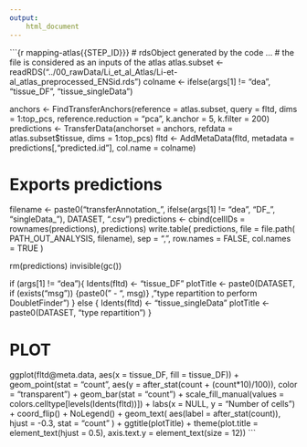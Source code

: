 ```yaml
---
output:
    html_document
---
```


```{r mapping-atlas{{STEP_ID}}}
# rdsObject generated by the code ...
# the file is considered as an inputs of the atlas
atlas.subset <- readRDS("../00_rawData/Li_et_al_Atlas/Li-et-al_atlas_preprocessed_ENSid.rds")
colname <- ifelse(args[1] != "dea", "tissue_DF", "tissue_singleData")

anchors <- FindTransferAnchors(reference = atlas.subset, query = fltd,
                               dims = 1:top_pcs, reference.reduction = "pca",
                               k.anchor = 5, k.filter = 200)
predictions <- TransferData(anchorset = anchors, refdata = atlas.subset$tissue,
                            dims = 1:top_pcs)
fltd <- AddMetaData(fltd, metadata = predictions[,"predicted.id"], col.name = colname)

# Exports predictions
filename <- paste0("transferAnnotation_", ifelse(args[1] != "dea", "DF_", "singleData_"), DATASET, ".csv")
predictions <- cbind(cellIDs = rownames(predictions), predictions)
write.table(
    predictions,
    file = file.path(
        PATH_OUT_ANALYSIS,
        filename),
    sep = ",",
    row.names = FALSE,
    col.names = TRUE
)


rm(predictions)
invisible(gc())

if (args[1] != "dea"){
    Idents(fltd) <- "tissue_DF"
    plotTitle <- paste0(DATASET, if (exists("msg")) {paste0(" - ", msg)} , "\ncell type repartition to perform DoubletFinder")
} else {
    Idents(fltd) <- "tissue_singleData"
    plotTitle <- paste0(DATASET, "\ncell type repartition")
}

# PLOT
ggplot(fltd@meta.data, aes(x = tissue_DF, fill = tissue_DF)) +
    geom_point(stat = "count", aes(y = after_stat(count + (count*10)/100)), color = "transparent") +
    geom_bar(stat = "count") +
    scale_fill_manual(values = colors.celltype[levels(Idents(fltd))]) +
    labs(x = NULL, y = "Number of cells") +
    coord_flip() +
    NoLegend() +
    geom_text(
        aes(label = after_stat(count)), hjust = -0.3,
        stat = "count"
    ) +
  ggtitle(plotTitle) +
  theme(plot.title = element_text(hjust = 0.5),
        axis.text.y = element_text(size = 12))
```